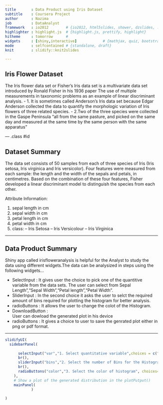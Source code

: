 ```yaml
---
title       : Data Product using Iris Dataset
subtitle    : Coursera Project
author      : Nazima
job         : DataAnalyst
framework   : io2012        # {io2012, html5slides, shower, dzslides, ...}
highlighter : highlight.js  # {highlight.js, prettify, highlight}
hitheme     : tomorrow      # 
widgets     : [shiny,interactive]            # {mathjax, quiz, bootstrap}
mode        : selfcontained # {standalone, draft}
knit        : slidify::knit2slides

---
```


## Iris Flower Dataset

The Iris flower data set or Fisher's Iris data set is a multivariate data set introduced by Ronald Fisher in his 1936 paper The use of multiple measurements in taxonomic problems as an example of linear discriminant analysis.
- 1. It is sometimes called Anderson's Iris data set because Edgar Anderson collected the data to quantify the morphologic variation of Iris flowers of three related species.
- 2.Two of the three species were collected in the Gaspe Peninsula "all from the same pasture, and picked on the same day and measured at the same time by the same person with the same apparatus"

--- .class #id 


## Dataset Summary

The data set consists of 50 samples from each of three species of Iris (Iris setosa, Iris virginica and Iris versicolor). Four features were measured from each sample: the length and the width of the sepals and petals, in centimetres. Based on the combination of these four features, Fisher developed a linear discriminant model to distinguish the species from each other.

 Attribute Information:

1. sepal length in cm 
2. sepal width in cm 
3. petal length in cm 
4. petal width in cm 
5. class: 
-- Iris Setosa 
-- Iris Versicolour 
-- Iris Virginica

---

## Data Product Summary

Shiny app called irisfloweranalysis is helpful for the Analyst to study the data using different widgets.The data can be analysized in steps using the following widgets...

-  SelectInput : 
   It gives user the choice to pick one of the quantitive variable from the data sets.    The user can select from Sepal Length","Sepal Width","Petal length","Petal Width".
-  SliderInput : 
   In the second choice it asks the user to selct the required amount of bins required    for plotting the histogram for better analysis.
-  radioButtons : 
   It allows the user to change the colot of the Histogram.
-  DownloadButton :  
   User can dowload the generated plot in his device 
-  radioButtons : 
   It gives a choice to user to save the genrated plot either in png or pdf format.

--- 
```r

slidifyUI(
  sidebarPanel(
      
      selectInput("var","1. Select quantitative variable",choices = c("Sepal Length" = 1,"Sepal Width" = 2,"Petal length" = 3,"Petal Width" = 4)),
      br(),
      sliderInput("bins","2. Select the number of Bins for the Histogram", min = 5,max = 25, value = 15),
      br(),
      radioButtons("color","3. Select the color of histogram", choices=c("Red","Green","Yellow"), selected = "Green")
    ),
    # Show a plot of the generated distribution in the plotPutput()
    mainPanel(
            )
  
)
```
